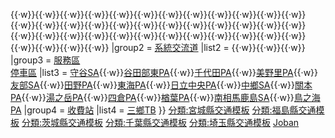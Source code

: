 {{Navbox
|name = 常磐自動車道
|title = {{Ja Exp Route Sign|E6}} [[常磐自動車道]]
|titlestyle = border-left:3em solid {{{路線色1|#393}}}; border-right:3em solid {{{路線色2|#393}}}; background-color:#dfd;
|groupstyle = background-color:#dfd;
|group1 = [[交流道]]<br />[[智慧型交流道]]
|list1 = {{IC|三鄉|1}}{{·w}}{{SIC|三鄉收費站|1-1|}}{{·w}}{{IC|流山|1-2}}{{·w}}{{IC|柏|2}}{{·w}}{{IC|谷和原|3}}{{·w}}{{事業中|<small>{{Color|#c6c|■}}</small>築波未來SIC}}{{·w}}{{IC|谷田部|4}}{{·w}}{{IC|櫻土浦|5}}{{·w}}{{IC|土浦北|6}}{{·w}}{{IC|千代田石岡|7}}{{·w}}{{SIC|石岡小美玉|7-1}}{{·w}}{{IC|岩間|8}}{{·w}}{{SIC|友部|8-1|8=s2}}{{·w}}{{IC|水戶|9}}{{·w}}{{SIC|水戶北|9-1}}{{·w}}{{IC|那珂|10}}{{·w}}{{SIC|東海|10-1|8=p}}{{·w}}{{IC|日立南太田|11}}{{·w}}{{IC|日立中央|11-1}}{{·w}}{{IC|日立北|12}}{{·w}}{{IC|高萩|13}}{{·w}}{{IC|北茨城|14}}{{·w}}{{IC|磐城勿來|15}}{{·w}}{{事業中|{{IC|磐城小名濱|||交流道|IC}}|計劃}}{{·w}}{{IC|磐城湯本|16}}{{·w}}{{IC|磐城中央|17}}{{·w}}{{IC|磐城四倉|18}}{{·w}}{{IC|廣野|19}}{{·w}}{{SIC|楢葉|19-1|8=p}}{{·w}}{{IC|常磐富岡|20}}{{·w}}{{IC|大熊|20-1}}{{·w}}{{事業中|{{IC|常磐雙葉}}}}{{·w}}{{IC|浪江|21}}{{·w}}{{事業中|<small>{{Color|#c6c|■}}</small>小高SIC}}{{·w}}{{IC|南相馬|22}}{{·w}}{{SIC|南相馬鹿島|22-1|8=s}}{{·w}}{{IC|相馬|23|3={{事業中|{{自動車道|東北中央}}}}}}{{·w}}{{IC|新地|24}}{{·w}}{{SIC|山元南|24-1}}{{·w}}{{IC|山元|25}}{{·w}}{{SIC|鳥之海|25-1|8=p}}{{·w}}{{IC|亘理|26|[[仙台東部道路]]}}
|group2 = [[系統交流道]]
|list2 = {{JCT|三鄉|1|[[首都高速6號三鄉線|首都高6號三鄉線]]、{{自動車道|外環}}}}{{·w}}{{JCT|筑波|4-1|{{自動車道|圈央}}}}{{·w}}{{JCT|友部|8-2|{{自動車道|北關東}}}}{{·w}}{{JCT|磐城|16-1|{{自動車道|磐越}}}}
|group3 = [[服務區 (公路)|服務區]]<br />[[服務區 (公路)|停車區]]
|list3 = [[守谷服務區|守谷SA]]{{·w}}[[谷田部東停车区|谷田部東PA]]{{·w}}[[千代田停车区|千代田PA]]{{·w}}[[美野里停车区|美野里PA]]{{·w}}[[友部服務區|友部SA]]{{·w}}[[田野停车区|田野PA]]{{·w}}[[東海停车区|東海PA]]{{·w}}[[日立中央停车区|日立中央PA]]{{·w}}[[中鄉服務區|中鄉SA]]{{·w}}[[關本停车区|關本PA]]{{·w}}[[湯之岳停车区|湯之岳PA]]{{·w}}[[四倉停车区|四倉PA]]{{·w}}[[楢葉停车区|楢葉PA]]{{·w}}[[南相馬鹿島服務區|南相馬鹿島SA]]{{·w}}[[鳥之海停车区|鳥之海PA]]
|group4 = [[收費站]]
|list4 = [[三鄉收費站|三鄉TB]]
}}
<noinclude>
[[分類:宮城縣交通模板]]
[[分類:福島縣交通模板]]
[[分類:茨城縣交通模板]]
[[分類:千葉縣交通模板]]
[[分類:埼玉縣交通模板]]
[[分類:東日本高速公路模板|Joban]]
</noinclude>